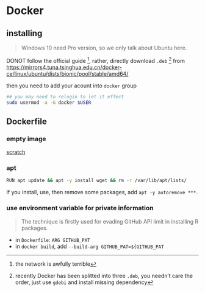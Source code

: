 # Docker






## installing 

> Windows 10 need Pro version, so we only talk about Ubuntu here.

DONOT follow the official guide ^[the network is awfully terrible], rather, directly download `.deb` ^[recently Docker has been splitted into three `.deb`, you needn't care the order, just use `gdebi` and install missing dependency] from <https://mirrors4.tuna.tsinghua.edu.cn/docker-ce/linux/ubuntu/dists/bionic/pool/stable/amd64/>


then you need to add your acount into `docker` group

```bash
## you may need to relogin to let it effect
sudo usermod -a -G docker $USER
```






## Dockerfile

### empty image

[scratch](https://hub.docker.com/_/scratch)



### apt

```bash
RUN apt update && apt -y install wget && rm -r /var/lib/apt/lists/
```

If you install, use, then remove some packages, add `apt -y autoremove ***`.



### use environment variable for private information

> The technique is firstly used for evading GitHub API limit in installing R packages.

- in `Dockerfile`: `ARG GITHUB_PAT`
- in `docker build`, add `--build-arg GITHUB_PAT=${GITHUB_PAT`

